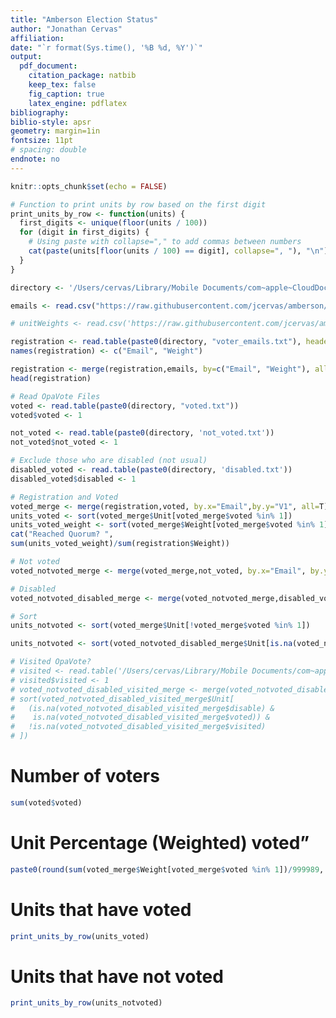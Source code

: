 ```yaml
---
title: "Amberson Election Status"
author: "Jonathan Cervas"
affiliation: 
date: "`r format(Sys.time(), '%B %d, %Y')`"
output: 
  pdf_document:
    citation_package: natbib
    keep_tex: false
    fig_caption: true
    latex_engine: pdflatex
bibliography: 
biblio-style: apsr
geometry: margin=1in
fontsize: 11pt
# spacing: double
endnote: no
---
```


```r
knitr::opts_chunk$set(echo = FALSE)
```

```r
# Function to print units by row based on the first digit
print_units_by_row <- function(units) {
  first_digits <- unique(floor(units / 100))
  for (digit in first_digits) {
    # Using paste with collapse="," to add commas between numbers
    cat(paste(units[floor(units / 100) == digit], collapse=", "), "\n")
  }
}
```

```r
directory <- '/Users/cervas/Library/Mobile Documents/com~apple~CloudDocs/Downloads/'

emails <- read.csv("https://raw.githubusercontent.com/jcervas/amberson/refs/heads/main/amberson-emails.csv")

# unitWeights <- read.csv('https://raw.githubusercontent.com/jcervas/amberson/refs/heads/main/unit-weights.csv')
```

```r
registration <- read.table(paste0(directory, "voter_emails.txt"), header=F, sep=",")
names(registration) <- c("Email", "Weight")

registration <- merge(registration,emails, by=c("Email", "Weight"), all=T)
head(registration)
```

```r
# Read OpaVote Files
voted <- read.table(paste0(directory, "voted.txt"))
voted$voted <- 1

not_voted <- read.table(paste0(directory, 'not_voted.txt'))
not_voted$not_voted <- 1

# Exclude those who are disabled (not usual)
disabled_voted <- read.table(paste0(directory, 'disabled.txt'))
disabled_voted$disabled <- 1
```

```r
# Registration and Voted
voted_merge <- merge(registration,voted, by.x="Email",by.y="V1", all=T)
units_voted <- sort(voted_merge$Unit[voted_merge$voted %in% 1])
units_voted_weight <- sort(voted_merge$Weight[voted_merge$voted %in% 1])
cat("Reached Quorum? ",
sum(units_voted_weight)/sum(registration$Weight))

# Not voted
voted_notvoted_merge <- merge(voted_merge,not_voted, by.x="Email", by.y="V1", all=T)

# Disabled
voted_notvoted_disabled_merge <- merge(voted_notvoted_merge,disabled_voted, by.x="Email", by.y="V1", all.x=T)

# Sort
units_notvoted <- sort(voted_merge$Unit[!voted_merge$voted %in% 1])

units_notvoted <- sort(voted_notvoted_disabled_merge$Unit[is.na(voted_notvoted_disabled_merge$disable) & is.na(voted_notvoted_disabled_merge$voted)])

# Visited OpaVote?
# visited <- read.table('/Users/cervas/Library/Mobile Documents/com~apple~CloudDocs/Downloads/visited.txt')
# visited$visited <- 1
# voted_notvoted_disabled_visited_merge <- merge(voted_notvoted_disabled_merge,visited, by.x="Email", by.y="V1", all.x=T)
# sort(voted_notvoted_disabled_visited_merge$Unit[
#   (is.na(voted_notvoted_disabled_visited_merge$disable) & 
#    is.na(voted_notvoted_disabled_visited_merge$voted)) & 
#   !is.na(voted_notvoted_disabled_visited_merge$visited)
# ])

```

# Number of voters
```r
sum(voted$voted)
```

# Unit Percentage (Weighted) voted"
```r
paste0(round(sum(voted_merge$Weight[voted_merge$voted %in% 1])/999989, d=3) * 100, "%")
```

# Units that have voted
```r
print_units_by_row(units_voted)
```

# Units that have not voted
```r
print_units_by_row(units_notvoted)
```







